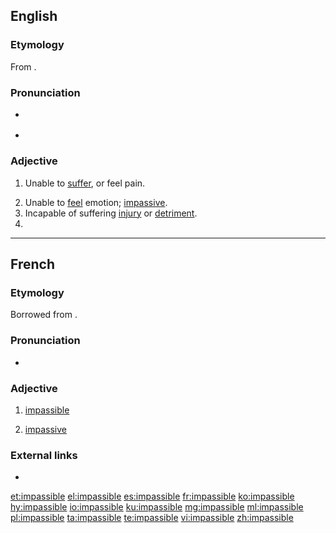==English==

===Etymology===
From {{etyl|fro|en}} {{term|impassible|lang=fro}}.

===Pronunciation===
* {{a|UK}} {{IPA|/ɪmˈpasɪbəl/|lang=en}}
* {{audio|en-us-impassible.ogg|Audio (US)|lang=en}}

===Adjective===
{{en-adj}}

# {{context|chiefly|theology|lang=en}} Unable to [[suffer]], or feel pain.
# Unable to [[feel]] emotion; [[impassive]].
# Incapable of suffering [[injury]] or [[detriment]].
# {{misspelling of|impassable|lang=en}}

----

==French==

===Etymology===
Borrowed from {{etyl|LL.|fr}} {{m|la|impassibilis}}.

===Pronunciation===
* {{IPA|/ɛ̃pasibl/|lang=fr}}

===Adjective===
{{fr-adj|mf}}

# {{context|theology|lang=fr}} [[#English|impassible]]
# [[impassive]]

===External links===
* {{R:TLFi}}

[[et:impassible]]
[[el:impassible]]
[[es:impassible]]
[[fr:impassible]]
[[ko:impassible]]
[[hy:impassible]]
[[io:impassible]]
[[ku:impassible]]
[[mg:impassible]]
[[ml:impassible]]
[[pl:impassible]]
[[ta:impassible]]
[[te:impassible]]
[[vi:impassible]]
[[zh:impassible]]